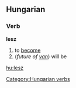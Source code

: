 ==Hungarian==
===Verb===
'''lesz'''

# to [[become]]
#(''future of [[van]]'') will be

[[hu:lesz]]
[[Category:Hungarian verbs]]